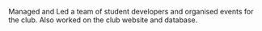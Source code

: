 Managed and Led a team of student developers and organised events for the club. Also worked on the club website and database.
